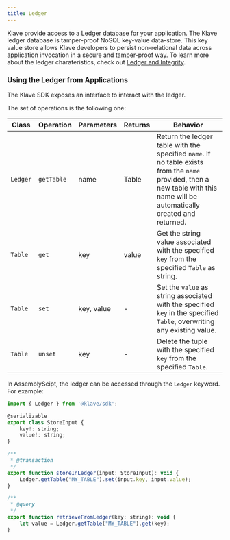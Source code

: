 ```yaml
---
title: Ledger
---
```


Klave provide access to a Ledger database for your application. The Klave ledger database is tamper-proof NoSQL key-value data-store.
This key value store allows Klave developers to persist non-relational data across application invocation in a secure and tamper-proof way.
To learn more about the ledger charateristics, check out [Ledger and Integrity](/learn/ledger-and-integrity).

### Using the Ledger from Applications

The Klave SDK exposes an interface to interact with the ledger.

The set of operations is the following one:

| Class  | Operation  | Parameters | Returns | Behavior |
|--------|------------|------------|---------|----------|
|`Ledger`| `getTable`  | name | Table  |Return the ledger table with the specified `name`. If no table exists from the `name` provided, then a new table with this name will be automatically created and returned.|
|`Table`| `get` | key | value | Get the string value associated with the specified `key` from the specified `Table` as string. |
|`Table`| `set` | key, value | - | Set the `value` as string associated with the specified `key` in the specified `Table`, overwriting any existing value. |
|`Table`| `unset` | key | - | Delete the tuple with the specified `key` from the specified `Table`. |

In AssemblyScipt, the ledger can be accessed through the `Ledger` keyword. For example:
```js copy
import { Ledger } from '@klave/sdk';

@serializable
export class StoreInput {
    key!: string;
    value!: string;
}

/**
 * @transaction
 */
export function storeInLedger(input: StoreInput): void {
    Ledger.getTable("MY_TABLE").set(input.key, input.value);
}

/**
 * @query
 */
export function retrieveFromLedger(key: string): void {
    let value = Ledger.getTable("MY_TABLE").get(key);
}
```
